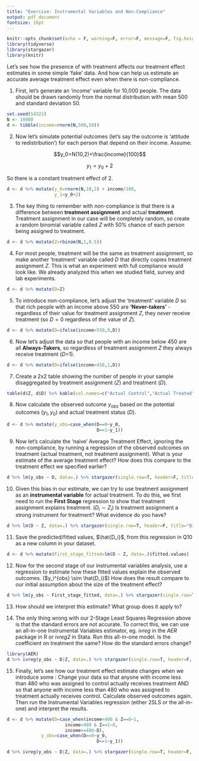 ```yaml
---
title: "Exercise: Instrumental Variables and Non-Compliance"
output: pdf_document
fontsize: 16pt
---
```


```r
knitr::opts_chunk$set(echo = F, warning=F, error=F, message=F, fig.height=3, fig.width=3, include=F)
library(tidyverse)
library(stargazer)
library(knitr)
```

Let's see how the presence of \textbf{non-compliance} with treatment affects our treatment effect estimates in some simple 'fake' data. And how \textbf{instrumental variables} can help us estimate an accurate average treatment effect even when there is non-compliance.

1. First, let's generate an 'income' variable for 10,000 people. The data should be drawn randomly from the normal distribution with mean 500 and standard deviation 50.

```r
set.seed(54321)
N <- 10000
d <- tibble(income=rnorm(N,500,50))
```

2. Now let's simulate potential outcomes (let's say the outcome is 'attitude to redistribution') for each person that depend on their income. Assume:

$$y_0=N(10,2)+\frac{income}{100}$$ 

$$y_1=y_0+2$$

So there is a constant treatment effect of 2.

```r
d <- d %>% mutate(y_0=rnorm(N,10,2) + income/100,
                  y_1=y_0+2)
```

3. The key thing to remember with non-compliance is that there is a difference between **treatment assignment** and actual **treatment**. Treatment assignment in our case will be completely random, so create a random binomial variable called $Z$ with 50\% chance of each person being assigned to treatment.

```r
d <- d %>% mutate(Z=rbinom(N,1,0.5))
```

4. For most people, treatment will be the same as treatment assignment, so make another 'treatment' variable called $D$ that directly copies treatment assignment $Z$. This is what an experiment with full compliance would look like. We already analyzed this when we studied field, survey and lab experiments.

```r
d <- d %>% mutate(D=Z)
```

5. To introduce non-compliance, let's adjust the 'treatment' variable $D$ so that rich people with an income above 550 are **'Never-takers'** - regardless of their value for treatment assignment $Z$, they *never* receive treatment (so $D=0$ regardless of the value of $Z$).

```r
d <- d %>% mutate(D=ifelse(income>550,0,D))
```

6. Now let's adjust the data so that people with an income below 450 are all **Always-Takers**, so regardless of treatment assignment $Z$ they always receive treatment ($D$=1).

```r
d <- d %>% mutate(D=ifelse(income<450,1,D))
```

7. Create a 2x2 table showing the number of people in your sample disaggregated by treatment assignment ($Z$) and treatment ($D$).

```r
table(d$Z, d$D) %>% kable(col.names=c("Actual Control","Actual Treated"))
```

8. Now calculate the observed outcome $y_{obs}$ based on the potential outcomes ($y_1, y_0$) and actual treatment status ($D$).

```r
d <- d %>% mutate(y_obs=case_when(D==0~y_0,
                                  D==1~y_1))
```

9. Now let's calculate the 'naive' Average Treatment Effect, ignoring the non-compliance, by running a regression of the observed outcomes on treatment (actual treatment, not treatment assignment). What is your estimate of the average treatment effect? How does this compare to the treatment effect we specified earlier?

```r
d %>% lm(y_obs ~ D, data=.) %>% stargazer(single.row=T, header=F, title="Q7")
```

10. Given this bias in our estimate, we can try to use treatment assignment as an **instrumental variable** for actual treatment. To do this, we first need to run the **First Stage** regression to show that treatment assignment explains treatment. ($D_i \sim Z_i$) Is treatment assignment a strong instrument for treatment? What evidence do you have?

```r
d %>% lm(D ~ Z, data=.) %>% stargazer(single.row=T, header=F, title="Q10")
```

11. Save the predicted/fitted values, $\hat{D_i}$, from this regression in Q10 as a new column in your dataset.

```r
d <- d %>% mutate(First_stage_fitted=lm(D ~ Z, data=.)$fitted.values)
```

12. Now for the second stage of our instrumental variables analysis, use a regression to estimate how these fitted values explain the observed outcomes. ($y_i^{obs} \sim \hat{D_i}$) How does the result compare to our initial assumption about the size of the treatment effect?

```r
d %>% lm(y_obs ~ First_stage_fitted, data=.) %>% stargazer(single.row=T, header=F, title="Q12")
```

13. How should we interpret this estimate? What group does it apply to?

14. The only thing wrong with our 2-Stage Least Squares Regression above is that the standard errors are not accurate. To correct this, we can use an all-in-one Instrumental Variables estimator, eg. _ivreg_ in the _AER_ package in R or _ivreg2_ in Stata. Run this all-in-one model. Is the coefficient on treatment the same? How do the standard errors change?

```r
library(AER)
d %>% ivreg(y_obs ~ D|Z, data=.) %>% stargazer(single.row=T, header=F, title="Q14")
```

15. Finally, let's see how our treatment effect estimate changes when we introduce some \textbf{defiers}: Change your data so that anyone with income less than 480 who was assigned to control actually receives treatment AND so that anyone with income less than 480 who was assigned to treatment actually receives control. Calculate observed outcomes again. Then run the Instrumental Variables regression (either 2SLS or the all-in-one) and interpret the results.

```r
d <- d %>% mutate(D=case_when(income<480 & Z==0~1,
                      income<480 & Z==1~0,
                      income>=480~D),
             y_obs=case_when(D==0~y_0,
                                  D==1~y_1))

d %>% ivreg(y_obs ~ D|Z, data=.) %>% stargazer(single.row=T, header=F, title="Q15")
```
